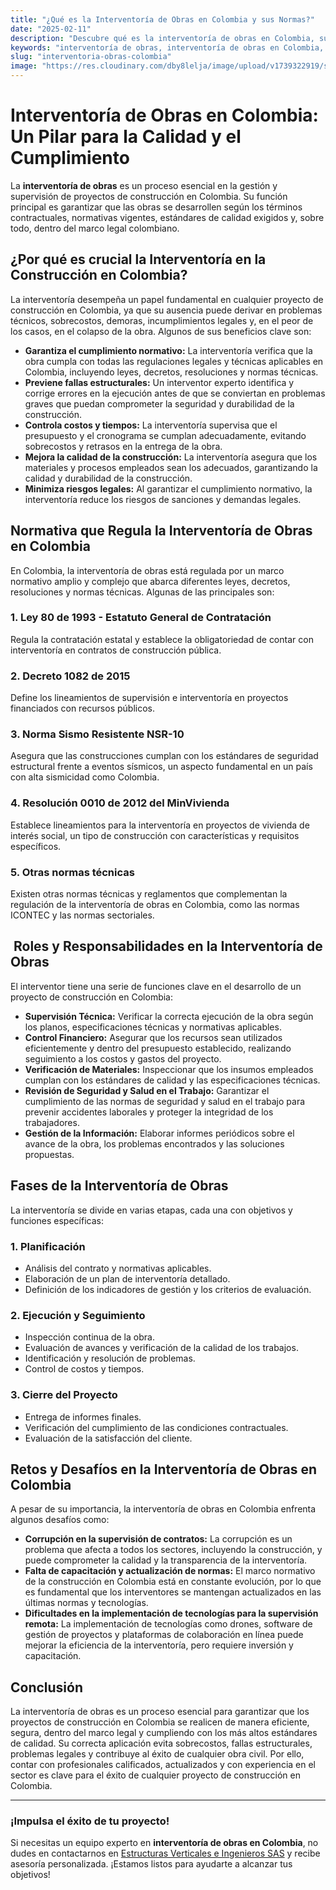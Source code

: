 ```yaml
---
title: "¿Qué es la Interventoría de Obras en Colombia y sus Normas?"
date: "2025-02-11"
description: "Descubre qué es la interventoría de obras en Colombia, su importancia, las normas que la regulan y los beneficios que aporta a los proyectos de construcción."
keywords: "interventoría de obras, interventoría de obras en Colombia, normas de interventoría, supervisión de obras, reglamentos construcción Colombia, interventoría estructural, interventoría en construcción, tipos de interventoría, interventoría de proyectos, interventoría técnica"
slug: "interventoria-obras-colombia"
image: "https://res.cloudinary.com/dby8lelja/image/upload/v1739322919/supervisiondeobras_ivjuhe.webp"
---
```


# Interventoría de Obras en Colombia: Un Pilar para la Calidad y el Cumplimiento

La **interventoría de obras** es un proceso esencial en la gestión y supervisión de proyectos de construcción en Colombia. Su función principal es garantizar que las obras se desarrollen según los términos contractuales, normativas vigentes, estándares de calidad exigidos y, sobre todo, dentro del marco legal colombiano.

## ¿Por qué es crucial la Interventoría en la Construcción en Colombia?

La interventoría desempeña un papel fundamental en cualquier proyecto de construcción en Colombia, ya que su ausencia puede derivar en problemas técnicos, sobrecostos, demoras, incumplimientos legales y, en el peor de los casos, en el colapso de la obra. Algunos de sus beneficios clave son:

- **Garantiza el cumplimiento normativo:** La interventoría verifica que la obra cumpla con todas las regulaciones legales y técnicas aplicables en Colombia, incluyendo leyes, decretos, resoluciones y normas técnicas.
- **Previene fallas estructurales:** Un interventor experto identifica y corrige errores en la ejecución antes de que se conviertan en problemas graves que puedan comprometer la seguridad y durabilidad de la construcción.
- **Controla costos y tiempos:** La interventoría supervisa que el presupuesto y el cronograma se cumplan adecuadamente, evitando sobrecostos y retrasos en la entrega de la obra.
- **Mejora la calidad de la construcción:** La interventoría asegura que los materiales y procesos empleados sean los adecuados, garantizando la calidad y durabilidad de la construcción.
- **Minimiza riesgos legales:** Al garantizar el cumplimiento normativo, la interventoría reduce los riesgos de sanciones y demandas legales.

##  Normativa que Regula la Interventoría de Obras en Colombia

En Colombia, la interventoría de obras está regulada por un marco normativo amplio y complejo que abarca diferentes leyes, decretos, resoluciones y normas técnicas. Algunas de las principales son:

### 1. Ley 80 de 1993 - Estatuto General de Contratación

Regula la contratación estatal y establece la obligatoriedad de contar con interventoría en contratos de construcción pública.

### 2. Decreto 1082 de 2015

Define los lineamientos de supervisión e interventoría en proyectos financiados con recursos públicos.

### 3. Norma Sismo Resistente NSR-10

Asegura que las construcciones cumplan con los estándares de seguridad estructural frente a eventos sísmicos, un aspecto fundamental en un país con alta sismicidad como Colombia.

### 4. Resolución 0010 de 2012 del MinVivienda

Establece lineamientos para la interventoría en proyectos de vivienda de interés social, un tipo de construcción con características y requisitos específicos.

### 5. Otras normas técnicas

Existen otras normas técnicas y reglamentos que complementan la regulación de la interventoría de obras en Colombia, como las normas ICONTEC y las normas sectoriales.

## ️ Roles y Responsabilidades en la Interventoría de Obras

El interventor tiene una serie de funciones clave en el desarrollo de un proyecto de construcción en Colombia:

- **Supervisión Técnica:** Verificar la correcta ejecución de la obra según los planos, especificaciones técnicas y normativas aplicables.
- **Control Financiero:** Asegurar que los recursos sean utilizados eficientemente y dentro del presupuesto establecido, realizando seguimiento a los costos y gastos del proyecto.
- **Verificación de Materiales:** Inspeccionar que los insumos empleados cumplan con los estándares de calidad y las especificaciones técnicas.
- **Revisión de Seguridad y Salud en el Trabajo:** Garantizar el cumplimiento de las normas de seguridad y salud en el trabajo para prevenir accidentes laborales y proteger la integridad de los trabajadores.
- **Gestión de la Información:** Elaborar informes periódicos sobre el avance de la obra, los problemas encontrados y las soluciones propuestas.

##  Fases de la Interventoría de Obras

La interventoría se divide en varias etapas, cada una con objetivos y funciones específicas:

### 1. Planificación

- Análisis del contrato y normativas aplicables.
- Elaboración de un plan de interventoría detallado.
- Definición de los indicadores de gestión y los criterios de evaluación.

### 2. Ejecución y Seguimiento

- Inspección continua de la obra.
- Evaluación de avances y verificación de la calidad de los trabajos.
- Identificación y resolución de problemas.
- Control de costos y tiempos.

### 3. Cierre del Proyecto

- Entrega de informes finales.
- Verificación del cumplimiento de las condiciones contractuales.
- Evaluación de la satisfacción del cliente.

##  Retos y Desafíos en la Interventoría de Obras en Colombia

A pesar de su importancia, la interventoría de obras en Colombia enfrenta algunos desafíos como:

- **Corrupción en la supervisión de contratos:** La corrupción es un problema que afecta a todos los sectores, incluyendo la construcción, y puede comprometer la calidad y la transparencia de la interventoría.
- **Falta de capacitación y actualización de normas:** El marco normativo de la construcción en Colombia está en constante evolución, por lo que es fundamental que los interventores se mantengan actualizados en las últimas normas y tecnologías.
- **Dificultades en la implementación de tecnologías para la supervisión remota:** La implementación de tecnologías como drones, software de gestión de proyectos y plataformas de colaboración en línea puede mejorar la eficiencia de la interventoría, pero requiere inversión y capacitación.

##  Conclusión

La interventoría de obras es un proceso esencial para garantizar que los proyectos de construcción en Colombia se realicen de manera eficiente, segura, dentro del marco legal y cumpliendo con los más altos estándares de calidad. Su correcta aplicación evita sobrecostos, fallas estructurales, problemas legales y contribuye al éxito de cualquier obra civil. Por ello, contar con profesionales calificados, actualizados y con experiencia en el sector es clave para el éxito de cualquier proyecto de construcción en Colombia.

---

###  ¡Impulsa el éxito de tu proyecto!

Si necesitas un equipo experto en **interventoría de obras en Colombia**, no dudes en contactarnos en [Estructuras Verticales e Ingenieros SAS](https://www.estructurasverticales.com/) y recibe asesoría personalizada. ¡Estamos listos para ayudarte a alcanzar tus objetivos!